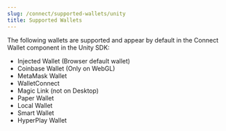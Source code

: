 ```yaml
---
slug: /connect/supported-wallets/unity
title: Supported Wallets
---
```



The following wallets are supported and appear by default in the Connect Wallet component in the Unity SDK:

- Injected Wallet (Browser default wallet)
- Coinbase Wallet (Only on WebGL)
- MetaMask Wallet
- WalletConnect
- Magic Link (not on Desktop)
- Paper Wallet
- Local Wallet
- Smart Wallet
- HyperPlay Wallet

